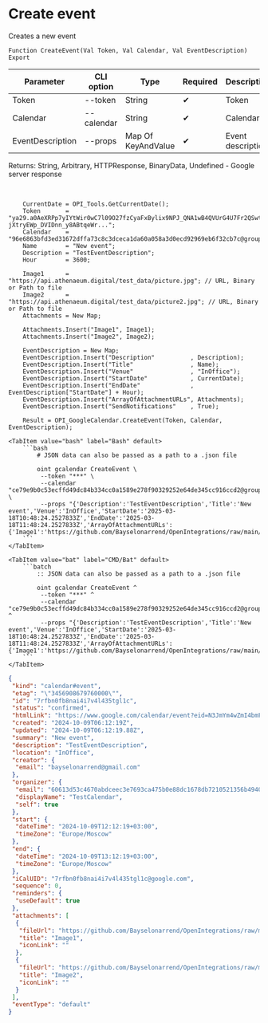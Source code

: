 ﻿---
sidebar_position: 4
---


# Create event
 Creates a new event



`Function CreateEvent(Val Token, Val Calendar, Val EventDescription) Export`

  | Parameter | CLI option | Type | Required | Description |
  |-|-|-|-|-|
  | Token | --token | String | &#x2714; | Token |
  | Calendar | --calendar | String | &#x2714; | Calendar ID |
  | EventDescription | --props | Map Of KeyAndValue | &#x2714; | Event description |

  
  Returns:  String, Arbitrary, HTTPResponse, BinaryData, Undefined - Google server response

<br/>




```bsl title="1C:Enterprise/OneScript code example"
    CurrentDate = OPI_Tools.GetCurrentDate();
    Token       = "ya29.a0AeXRPp7yIYtWir0wC7l09O27fzCyaFxBylix9NPJ_QNA1wB4QVUrG4U7Fr2QSwtfnWG7ZYf6VNrnekZ-jXtryEWp_DVIDnn_y8ABtqeWr...";
    Calendar    = "96e6863bfd3ed31672dffa73c8c3dceca1da60a058a3d0ecd92969eb6f32cb7c@group.calendar.google.com";
    Name        = "New event";
    Description = "TestEventDescription";
    Hour        = 3600;

    Image1      = "https://api.athenaeum.digital/test_data/picture.jpg"; // URL, Binary or Path to file
    Image2      = "https://api.athenaeum.digital/test_data/picture2.jpg"; // URL, Binary or Path to file
    Attachments = New Map;

    Attachments.Insert("Image1", Image1);
    Attachments.Insert("Image2", Image2);

    EventDescription = New Map;
    EventDescription.Insert("Description"          , Description);
    EventDescription.Insert("Title"                , Name);
    EventDescription.Insert("Venue"                , "InOffice");
    EventDescription.Insert("StartDate"            , CurrentDate);
    EventDescription.Insert("EndDate"              , EventDescription["StartDate"] + Hour);
    EventDescription.Insert("ArrayOfAttachmentURLs", Attachments);
    EventDescription.Insert("SendNotifications"    , True);

    Result = OPI_GoogleCalendar.CreateEvent(Token, Calendar, EventDescription);
```
 

 <Tabs>
  
    <TabItem value="bash" label="Bash" default>
        ```bash
            # JSON data can also be passed as a path to a .json file
            
            oint gcalendar CreateEvent \
             --token "***" \
             --calendar "ce79e9b0c53ecffd49dc84b334cc0a1589e278f90329252e64de345cc916ccd2@group.calendar.google.com" \
             --props "{'Description':'TestEventDescription','Title':'New event','Venue':'InOffice','StartDate':'2025-03-18T10:48:24.2527833Z','EndDate':'2025-03-18T11:48:24.2527833Z','ArrayOfAttachmentURLs':{'Image1':'https://github.com/Bayselonarrend/OpenIntegrations/raw/main/service/test_data/picture.jpg','Image2':'https://github.com/Bayselonarrend/OpenIntegrations/raw/main/service/test_data/picture2.jpg'},'SendNotifications':true}"
        ```
    </TabItem>
  
    <TabItem value="bat" label="CMD/Bat" default>
        ```batch
            :: JSON data can also be passed as a path to a .json file
            
            oint gcalendar CreateEvent ^
             --token "***" ^
             --calendar "ce79e9b0c53ecffd49dc84b334cc0a1589e278f90329252e64de345cc916ccd2@group.calendar.google.com" ^
             --props "{'Description':'TestEventDescription','Title':'New event','Venue':'InOffice','StartDate':'2025-03-18T10:48:24.2527833Z','EndDate':'2025-03-18T11:48:24.2527833Z','ArrayOfAttachmentURLs':{'Image1':'https://github.com/Bayselonarrend/OpenIntegrations/raw/main/service/test_data/picture.jpg','Image2':'https://github.com/Bayselonarrend/OpenIntegrations/raw/main/service/test_data/picture2.jpg'},'SendNotifications':true}"
        ```
    </TabItem>
</Tabs>


```json title="Result"
{
 "kind": "calendar#event",
 "etag": "\"3456908679760000\"",
 "id": "7rfbn0fb8nai4i7v4l435tgl1c",
 "status": "confirmed",
 "htmlLink": "https://www.google.com/calendar/event?eid=N3JmYm4wZmI4bmFpNGk3djRsNDM1dGdsMWMgNjA2MTNkNTNjNDY3MGFiZGNlZWMzZTc2OTNjYTQ3NWIwZTg4ZGMxNjc4ZGI3MjEwNTIxMzU2YjQ5NDBhNjE0OEBn",
 "created": "2024-10-09T06:12:19Z",
 "updated": "2024-10-09T06:12:19.88Z",
 "summary": "New event",
 "description": "TestEventDescription",
 "location": "InOffice",
 "creator": {
  "email": "bayselonarrend@gmail.com"
 },
 "organizer": {
  "email": "60613d53c4670abdceec3e7693ca475b0e88dc1678db7210521356b4940a6148@group.calendar.google.com",
  "displayName": "TestCalendar",
  "self": true
 },
 "start": {
  "dateTime": "2024-10-09T12:12:19+03:00",
  "timeZone": "Europe/Moscow"
 },
 "end": {
  "dateTime": "2024-10-09T13:12:19+03:00",
  "timeZone": "Europe/Moscow"
 },
 "iCalUID": "7rfbn0fb8nai4i7v4l435tgl1c@google.com",
 "sequence": 0,
 "reminders": {
  "useDefault": true
 },
 "attachments": [
  {
   "fileUrl": "https://github.com/Bayselonarrend/OpenIntegrations/raw/main/service/test_data/picture.jpg",
   "title": "Image1",
   "iconLink": ""
  },
  {
   "fileUrl": "https://github.com/Bayselonarrend/OpenIntegrations/raw/main/service/test_data/picture2.jpg",
   "title": "Image2",
   "iconLink": ""
  }
 ],
 "eventType": "default"
}
```
